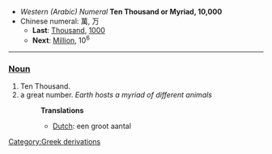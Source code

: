 *''Western (Arabic) Numeral'' '''Ten Thousand or Myriad, 10,000'''
*Chinese numeral: 萬, 万
**'''Last''': [[Thousand]], [[1000]]
**'''Next''': [[Million]], 10<sup>6</sup>

----


===[[Noun]]===
#Ten Thousand.
#a great number. ''Earth hosts a myriad of different animals''
#:'''Translations'''
#:*[[Dutch]]: een groot aantal
[[Category:Greek derivations]]
